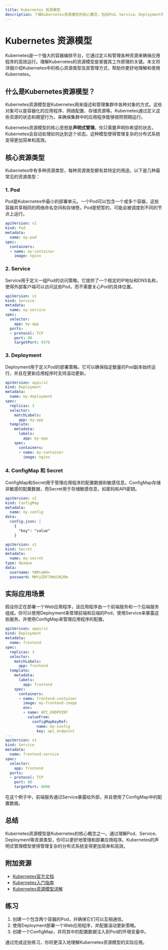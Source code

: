 ```yaml
---
title: Kubernetes 资源模型
description: 了解Kubernetes资源模型的核心概念，包括Pod、Service、Deployment等资源类型及其在集群中的管理方式。
---
```


# Kubernetes 资源模型

Kubernetes是一个强大的容器编排平台，它通过定义和管理各种资源来确保应用程序的高效运行。理解Kubernetes的资源模型是掌握其工作原理的关键。本文将详细介绍Kubernetes中的核心资源类型及其管理方式，帮助你更好地理解和使用Kubernetes。

## 什么是Kubernetes资源模型？

Kubernetes资源模型是Kubernetes用来描述和管理集群中各种对象的方式。这些对象可以是容器化的应用程序、网络配置、存储资源等。Kubernetes通过定义这些资源的状态和期望行为，来确保集群中的应用程序能够按照预期运行。

Kubernetes资源模型的核心思想是**声明式管理**。你只需要声明你希望的状态，Kubernetes会自动处理如何达到这个状态。这种模型使得管理复杂的分布式系统变得更加简单和高效。

## 核心资源类型

Kubernetes中有多种资源类型，每种资源类型都有其特定的用途。以下是几种最常见的资源类型：

### 1. Pod

Pod是Kubernetes中最小的部署单元。一个Pod可以包含一个或多个容器，这些容器共享相同的网络命名空间和存储卷。Pod是短暂的，可能会被调度到不同的节点上运行。

```yaml
apiVersion: v1
kind: Pod
metadata:
  name: my-pod
spec:
  containers:
  - name: my-container
    image: nginx
```

### 2. Service

Service用于定义一组Pod的访问策略。它提供了一个稳定的IP地址和DNS名称，使得外部客户端可以访问这些Pod，而不需要关心Pod的具体位置。

```yaml
apiVersion: v1
kind: Service
metadata:
  name: my-service
spec:
  selector:
    app: my-app
  ports:
  - protocol: TCP
    port: 80
    targetPort: 9376
```

### 3. Deployment

Deployment用于定义Pod的部署策略。它可以确保指定数量的Pod副本始终运行，并且在更新应用程序时支持滚动更新。

```yaml
apiVersion: apps/v1
kind: Deployment
metadata:
  name: my-deployment
spec:
  replicas: 3
  selector:
    matchLabels:
      app: my-app
  template:
    metadata:
      labels:
        app: my-app
    spec:
      containers:
      - name: my-container
        image: nginx
```

### 4. ConfigMap 和 Secret

ConfigMap和Secret用于管理应用程序的配置数据和敏感信息。ConfigMap存储非敏感的配置数据，而Secret用于存储敏感信息，如密码和API密钥。

```yaml
apiVersion: v1
kind: ConfigMap
metadata:
  name: my-config
data:
  config.json: |
    {
      "key": "value"
    }
```

```yaml
apiVersion: v1
kind: Secret
metadata:
  name: my-secret
type: Opaque
data:
  username: YWRtaW4=
  password: MWYyZDFlMmU2N2Rm
```

## 实际应用场景

假设你正在部署一个Web应用程序，该应用程序由一个前端服务和一个后端服务组成。你可以使用Deployment来管理前端和后端的Pod，使用Service来暴露这些服务，并使用ConfigMap来管理应用程序的配置。

```yaml
apiVersion: apps/v1
kind: Deployment
metadata:
  name: frontend
spec:
  replicas: 3
  selector:
    matchLabels:
      app: frontend
  template:
    metadata:
      labels:
        app: frontend
    spec:
      containers:
      - name: frontend-container
        image: my-frontend-image
        env:
        - name: API_ENDPOINT
          valueFrom:
            configMapKeyRef:
              name: my-config
              key: api_endpoint
---
apiVersion: v1
kind: Service
metadata:
  name: frontend-service
spec:
  selector:
    app: frontend
  ports:
  - protocol: TCP
    port: 80
    targetPort: 8080
```

在这个例子中，前端服务通过Service暴露给外部，并且使用了ConfigMap中的配置数据。

## 总结

Kubernetes资源模型是Kubernetes的核心概念之一。通过理解Pod、Service、Deployment等资源类型，你可以更好地管理和部署应用程序。Kubernetes的声明式管理模型使得管理复杂的分布式系统变得更加简单和高效。

## 附加资源

- [Kubernetes官方文档](https://kubernetes.io/docs/home/)
- [Kubernetes入门指南](https://kubernetes.io/docs/tutorials/kubernetes-basics/)
- [Kubernetes资源模型详解](https://kubernetes.io/docs/concepts/overview/working-with-objects/kubernetes-objects/)

## 练习

1. 创建一个包含两个容器的Pod，并确保它们可以互相通信。
2. 使用Deployment部署一个Web应用程序，并配置滚动更新策略。
3. 创建一个ConfigMap，并将其中的配置数据注入到Pod的环境变量中。

通过完成这些练习，你将更深入地理解Kubernetes资源模型的实际应用。
